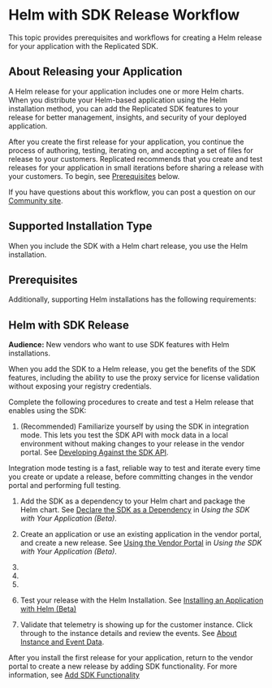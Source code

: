 
# Helm with SDK Release Workflow

This topic provides prerequisites and workflows for creating a Helm release for your application with the Replicated SDK.

## About Releasing your Application

A Helm release for your application includes one or more Helm charts. When you distribute your Helm-based application using the Helm installation method, you can add the Replicated SDK features to your release for better management, insights, and security of your deployed application.

After you create the first release for your application, you continue the process of authoring, testing, iterating on, and accepting a set of files for release to your customers. Replicated recommends that you create and test releases for your application in small iterations before sharing a release with your customers. To begin, see [Prerequisites](#prerequisites) below.

If you have questions about this workflow, you can post a question on our [Community site](https://community.replicated.com/).

## Supported Installation Type

When you include the SDK with a Helm chart release, you use the Helm installation.

## Prerequisites

<PrerequisitesWorkflows/>

Additionally, supporting Helm installations has the following requirements:

<HelmInstallRequirements/>

## Helm with SDK Release

**Audience:** New vendors who want to use SDK features with Helm installations.

When you add the SDK to a Helm release, you get the benefits of the SDK features, including the ability to use the proxy service for license validation without exposing your registry credentials.

Complete the following procedures to create and test a Helm release that enables using the SDK:

1. (Recommended) Familiarize yourself by using the SDK in integration mode. This lets you test the SDK API with mock data in a local environment without making changes to your release in the vendor portal. See [Developing Against the SDK API](replicated-sdk-development).

  Integration mode testing is a fast, reliable way to test and iterate every time you create or update a release, before committing changes in the vendor portal and performing full testing.

1. Add the SDK as a dependency to your Helm chart and package the Helm chart. See [Declare the SDK as a Dependency](replicated-sdk-using#declare-the-sdk-as-a-dependency) in _Using the SDK with Your Application (Beta)_.

1. Create an application or use an existing application in the vendor portal, and create a new release. See [Using the Vendor Portal](replicated-sdk-using#using-the-vendor-portal) in _Using the SDK with Your Application (Beta)_.

1. <PromoteUnstable/>

1. <LicenseCreate/>

1. <ImageRegistryConnect/>

1. Test your release with the Helm Installation. See [Installing an Application with Helm (Beta)](install-with-helm)

1. Validate that telemetry is showing up for the customer instance. Click through to the instance details and review the events. See [About Instance and Event Data](instance-insights-event-data).

After you install the first release for your application, return to the vendor portal to create a new release by adding SDK functionality. For more information, see [Add SDK Functionality](sdk-functionality-add)